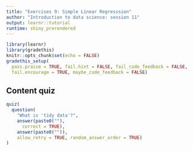 ```yaml
---
title: "Exercises 9: Simple Linear Regresssion"
author: "Introduction to data science: session 11"
output: learnr::tutorial
runtime: shiny_prerendered
---
```


```r
library(learnr)
library(gradethis)
knitr::opts_chunk$set(echo = FALSE)
gradethis_setup(
  pass.praise = TRUE, fail.hint = FALSE, fail_code_feedback = FALSE,
  fail.encourage = TRUE, maybe_code_feedback = FALSE)
```

## Content quiz

```r
quiz(
  question(
    "What is 'tidy data'?", 
    answer(paste0(""), 
      correct = TRUE),
    answer(paste0("")),
    allow_retry = TRUE, random_answer_order = TRUE)
)
```
